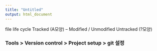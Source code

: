 ```yaml
---
title: "Untitled"
output: html_document
---
```


file life cycle
Tracked (A모양) -- Modified / Unmodified
Untracked (?모양)

### Tools > Version control > Project setup > git 설정